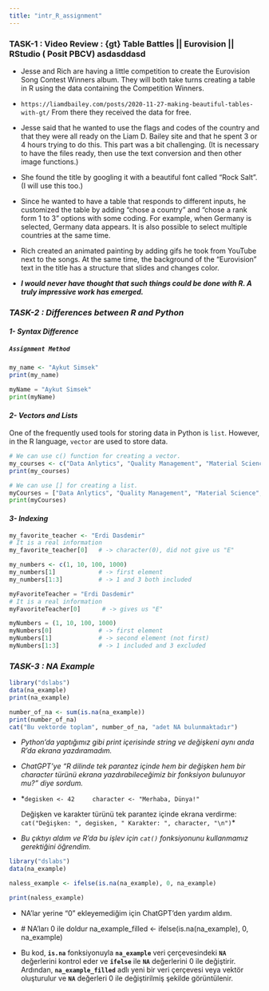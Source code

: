 ```yaml
---
title: "intr_R_assignment"
---
```


### TASK-1 : Video Review : **{gt} Table Battles \|\| Eurovision \|\| RStudio ( Posit PBCV) asdasddasd**

-   Jesse and Rich are having a little competition to create the Eurovision Song Contest Winners album. They will both take turns creating a table in R using the data containing the Competition Winners.

-   `https://liamdbailey.com/posts/2020-11-27-making-beautiful-tables-with-gt/` From there they received the data for free.

-   Jesse said that he wanted to use the flags and codes of the country and that they were all ready on the Liam D. Bailey site and that he spent 3 or 4 hours trying to do this. This part was a bit challenging. (It is necessary to have the files ready, then use the text conversion and then other image functions.)

-   She found the title by googling it with a beautiful font called "Rock Salt". (I will use this too.)

-   Since he wanted to have a table that responds to different inputs, he customized the table by adding "chose a country" and "chose a rank form 1 to 3" options with some coding. For example, when Germany is selected, Germany data appears. It is also possible to select multiple countries at the same time.

-   Rich created an animated painting by adding gifs he took from YouTube next to the songs. At the same time, the background of the "Eurovision" text in the title has a structure that slides and changes color.

-   ***I would never have thought that such things could be done with R. A truly impressive work has emerged.***

### ***TASK-2 : Differences between R and Python***

#### ***1- Syntax Difference***

##### **`Assignment Method`**

```r
my_name <- "Aykut Simsek"
print(my_name)
```

```python
myName = "Aykut Simsek"
print(myName)
```

#### ***2- Vectors and Lists***

One of the frequently used tools for storing data in Python is `list`. However, in the R language, `vector` are used to store data.

```r
# We can use c() function for creating a vector.
my_courses <- c("Data Anlytics", "Quality Management", "Material Science", "Probability and Statistics", "Production Planning and Control", "MUH101")
print(my_courses)
```

```python
# We can use [] for creating a list.
myCourses = ["Data Anlytics", "Quality Management", "Material Science", "Probability and Statistics", "Production Planning and Control", "MUH101"]
print(myCourses)
```

#### ***3- Indexing***

```r
my_favorite_teacher <- "Erdi Dasdemir"
# It is a real information
my_favorite_teacher[0]   # -> character(0), did not give us "E"

my_numbers <- c(1, 10, 100, 1000)
my_numbers[1]            # -> first element
my_numbers[1:3]          # -> 1 and 3 both included
```

```python
myFavoriteTeacher = "Erdi Dasdemir"
# It is a real information
myFavoriteTeacher[0]      # -> gives us "E"

myNumbers = (1, 10, 100, 1000)
myNumbers[0]             # -> first element
myNumbers[1]             # -> second element (not first)
myNumbers[1:3]           # -> 1 included and 3 excluded
```

### ***TASK-3 : NA Example***

```r
library("dslabs")
data(na_example)
print(na_example)

number_of_na <- sum(is.na(na_example))
print(number_of_na)
cat("Bu vektorde toplam", number_of_na, "adet NA bulunmaktadır")
```

-   *Python'da yaptığımız gibi print içerisinde string ve değişkeni aynı anda R'da ekrana yazdıramadım.*

-   *ChatGPT'ye "R dilinde tek parantez içinde hem bir değişken hem bir character türünü ekrana yazdırabileceğimiz bir fonksiyon bulunuyor mu?" diye sordum.*

-   \*`degisken <- 42     character <- "Merhaba, Dünya!"`

    Değişken ve karakter türünü tek parantez içinde ekrana verdirme: `cat("Değişken: ", degisken, " Karakter: ", character, "\n")`\*

-   *Bu çıktıyı aldım ve R'da bu işlev için `cat()` fonksiyonunu kullanmamız gerektiğini öğrendim.*

```r
library("dslabs")
data(na_example)

naless_example <- ifelse(is.na(na_example), 0, na_example)

print(naless_example)

```

-   NA'lar yerine "0" ekleyemediğim için ChatGPT'den yardım aldım.

-   \# NA'ları 0 ile doldur na_example_filled \<- ifelse(is.na(na_example), 0, na_example)

-   Bu kod, **`is.na`** fonksiyonuyla **`na_example`** veri çerçevesindeki **`NA`** değerlerini kontrol eder ve **`ifelse`** ile **`NA`** değerlerini 0 ile değiştirir. Ardından, **`na_example_filled`** adlı yeni bir veri çerçevesi veya vektör oluşturulur ve **`NA`** değerleri 0 ile değiştirilmiş şekilde görüntülenir.
